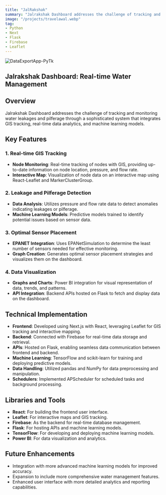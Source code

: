 ```yaml
---
title: "JalRakshak"
summary: "Jalrakshak Dashboard addresses the challenge of tracking and monitoring water leakages and pilferage through a sophisticated system that integrates GIS tracking, real-time data analytics, and machine learning models."
image: "/projects/travelawal.webp"
tag: 
- Python
- Next
- Flask
- Firebase
- Leaflet
---
```


![DataExportApp-PyTk](/projects/travelawal.webp)

## Jalrakshak Dashboard: Real-time Water Management

## Overview
Jalrakshak Dashboard addresses the challenge of tracking and monitoring water leakages and pilferage through a sophisticated system that integrates GIS tracking, real-time data analytics, and machine learning models.

## Key Features
### 1. Real-time GIS Tracking
- **Node Monitoring**: Real-time tracking of nodes with GIS, providing up-to-date information on node location, pressure, and flow rate.
- **Interactive Map**: Visualization of node data on an interactive map using React-Leaflet and MarkerClusterGroup.

### 2. Leakage and Pilferage Detection
- **Data Analysis**: Utilizes pressure and flow rate data to detect anomalies indicating leakages or pilferage.
- **Machine Learning Models**: Predictive models trained to identify potential issues based on sensor data.

### 3. Optimal Sensor Placement
- **EPANET Integration**: Uses EPANetSimulation to determine the least number of sensors needed for effective monitoring.
- **Graph Creation**: Generates optimal sensor placement strategies and visualizes them on the dashboard.

### 4. Data Visualization
- **Graphs and Charts**: Power BI integration for visual representation of data, trends, and patterns.
- **API Integration**: Backend APIs hosted on Flask to fetch and display data on the dashboard.

## Technical Implementation
- **Frontend**: Developed using Next.js with React, leveraging Leaflet for GIS tracking and interactive mapping.
- **Backend**: Connected with Firebase for real-time data storage and retrieval.
- **APIs**: Hosted on Flask, enabling seamless data communication between frontend and backend.
- **Machine Learning**: TensorFlow and scikit-learn for training and deploying predictive models.
- **Data Handling**: Utilized pandas and NumPy for data preprocessing and manipulation.
- **Schedulers**: Implemented APScheduler for scheduled tasks and background processing.

## Libraries and Tools
- **React**: For building the frontend user interface.
- **Leaflet**: For interactive maps and GIS tracking.
- **Firebase**: As the backend for real-time database management.
- **Flask**: For hosting APIs and machine learning models.
- **TensorFlow**: For developing and deploying machine learning models.
- **Power BI**: For data visualization and analytics.

## Future Enhancements
- Integration with more advanced machine learning models for improved accuracy.
- Expansion to include more comprehensive water management features.
- Enhanced user interface with more detailed analytics and reporting capabilities.